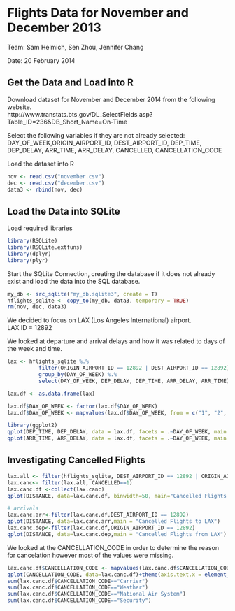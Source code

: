 Flights Data for November and December 2013
========================================================
Team: Sam Helmich, Sen Zhou, Jennifer Chang

Date: 20 February 2014

Get the Data and Load into R
------------------
Download dataset for November and December 2014 from the following website.  
http://www.transtats.bts.gov/DL_SelectFields.asp?Table_ID=236&DB_Short_Name=On-Time

Select the following variables if they are not already selected: DAY_OF_WEEK,ORIGIN_AIRPORT_ID, DEST_AIRPORT_ID, DEP_TIME, DEP_DELAY, ARR_TIME, ARR_DELAY, CANCELLED, CANCELLATION_CODE

Load the dataset into R
```r
nov <- read.csv("november.csv")
dec <- read.csv("december.csv")
data3 <- rbind(nov, dec)
```

Load the Data into SQLite
-------------------------
Load required libraries
```r
library(RSQLite)
library(RSQLite.extfuns)
library(dplyr)
library(plyr)
```

Start the SQLite Connection, creating the database if it does not already exist and load the data into the SQL database.
```r
my_db <- src_sqlite("my_db.sqlite3", create = T)
hflights_sqlite <- copy_to(my_db, data3, temporary = TRUE)
rm(nov, dec, data3)
```
We decided to focus on LAX (Los Angeles International) airport.  
LAX ID = 12892

We looked at departure and arrival delays and how it was related to days of the week and time.
```r
lax <- hflights_sqlite %.%
          filter(ORIGIN_AIRPORT_ID == 12892 | DEST_AIRPORT_ID == 12892) %.%
          group_by(DAY_OF_WEEK) %.%
          select(DAY_OF_WEEK, DEP_DELAY, DEP_TIME, ARR_DELAY, ARR_TIME)

lax.df <- as.data.frame(lax)

lax.df$DAY_OF_WEEK <- factor(lax.df$DAY_OF_WEEK)
lax.df$DAY_OF_WEEK <- mapvalues(lax.df$DAY_OF_WEEK, from = c("1", "2", "3", "4", "5", "6", "7"), to = c("Sun", "Mon", "Tues", "Wed", "Thurs", "Fri", "Sat"))

library(ggplot2)
qplot(DEP_TIME, DEP_DELAY, data = lax.df, facets = .~DAY_OF_WEEK, main = "Departures from LAX", ylab="Delay in Minutes", xlab="Time")+theme(axis.text.x = element_text(angle = 45, hjust = 1))
qplot(ARR_TIME, ARR_DELAY, data = lax.df, facets = .~DAY_OF_WEEK, main = "Arrivals to LAX", ylab="Delay in Minutes", xlab="Time")+theme(axis.text.x = element_text(angle = 45, hjust = 1))
```

Investigating Cancelled Flights
-----------------
```r
lax.all <- filter(hflights_sqlite, DEST_AIRPORT_ID == 12892 | ORIGIN_AIRPORT_ID == 12892)
lax.canc<- filter(lax.all, CANCELLED==1)
lax.canc.df <-collect(lax.canc)
qplot(DISTANCE, data=lax.canc.df, binwidth=50, main="Cancelled Flights from or to LAX")

# arrivals
lax.canc.arr<-filter(lax.canc.df,DEST_AIRPORT_ID == 12892)
qplot(DISTANCE, data=lax.canc.arr,main = "Cancelled Flights to LAX")
lax.canc.dep<-filter(lax.canc.df,ORIGIN_AIRPORT_ID == 12892)
qplot(DISTANCE, data=lax.canc.dep,main = "Cancelled Flights from LAX")
```

We looked at the CANCELLATION_CODE in order to determine the reason for cancelation however most of the values were missing.
```r
lax.canc.df$CANCELLATION_CODE <- mapvalues(lax.canc.df$CANCELLATION_CODE, from = c("A", "B", "C", "D"), to = c("Carrier", "Weather", "National Air System", "Security"))
qplot(CANCELLATION_CODE, data=lax.canc.df)+theme(axis.text.x = element_text(angle = 30, hjust = 1,size=14))
sum(lax.canc.df$CANCELLATION_CODE=="Carrier")
sum(lax.canc.df$CANCELLATION_CODE=="Weather")
sum(lax.canc.df$CANCELLATION_CODE=="National Air System") 
sum(lax.canc.df$CANCELLATION_CODE=="Security")

```

<!-- Comment Chunk
Code for Sam Helmich
//```{r}
library(RSQLite)
library(dplyr)

## Variables in dataset:
# [1] "DAY_OF_WEEK"           "ORIGIN_AIRPORT_ID"     "ORIGIN_AIRPORT_SEQ_ID" "ORIGIN_CITY_MARKET_ID"
#  [5] "DEST_AIRPORT_ID"       "DEST_AIRPORT_SEQ_ID"   "DEST_CITY_MARKET_ID"   "DEP_TIME"             
#  [9] "DEP_DELAY"             "ARR_TIME"              "ARR_DELAY"             "X"  

# This part runs
my_db <- src_sqlite("my_db.sqlite3", create = T)
nov <- read.csv("november.csv")
dec <- read.csv("december.csv")
data <- rbind(nov, dec)
hflights_sqlite <- copy_to(my_db, data, temporary = FALSE)
rm(nov, dec, data)

tbl_vars(hflights_sqlite)

# We'll go with LAX
# LAX ID = 12892
lax <- hflights_sqlite %.%
          filter(ORIGIN_AIRPORT_ID == 12892 | DEST_AIRPORT_ID == 12892) %.%
          group_by(DAY_OF_WEEK) %.%
          select(DAY_OF_WEEK, DEP_DELAY, DEP_TIME, ARR_DELAY, ARR_TIME)

lax.df <- as.data.frame(lax)
          
lax.df$sch.depart <- with(lax, DEP_TIME - DEP_DELAY)
lax.df$sch.arr <- with(lax, ARR_TIME - ARR_DELAY)
library(ggplot2)

qplot(DEP_TIME,DEP_DELAY, data = lax.df, facets = .~DAY_OF_WEEK, main = "Departures")
qplot(ARR_TIME, ARR_DELAY, data = lax.df, facets = .~DAY_OF_WEEK, main = "Arrivals")

```

Code for Jennifer Chang
//```{r fig.width=7, fig.height=6}
#data_loc<-"/Users/jenchang/Desktop/STAT585/Projects/Proj6/"

# install & load required packages
install.packages('dplyr')
install.packages('RSQLite')
install.packages("RSQLite.extfuns")
library(dplyr)
library(RSQLite)
library(RSQLite.extfuns)


# Load Data
nov <- read.csv("/Users/jenchang/Desktop/STAT585/Projects/Proj6/data/november2013.csv")
dec <- read.csv("/Users/jenchang/Desktop/STAT585/Projects/Proj6/december2013.csv")

# connect to database and move data over
my_db <- src_sqlite("my_db.sqlite3", create = T)
hflights_sqlite <- copy_to(my_db, nov, temporary = FALSE)

# focus on LAX 12892
LAX_flights<-filter(hflights_sqlite,ORIGIN_AIRPORT_ID == 12892 | DEST_AIRPORT_ID == 12892)
out_df <-collect(LAX_flights)
dep<-filter(hflights_sqlite,ORIGIN_AIRPORT_ID==12892)
dep_df<-collect(dep)
arr<-filter(hflights_sqlite,DEST_AIRPORT_ID==12892)
arr_df<-collect(arr)

canceled<-filter(hflights_sqlite, ORIGIN_AIRPORT_ID==12892, CANCELLED==1)
can_df<-collect(canceled)
head(CANCELLATION)
# Plot
library(ggplot2)
qplot(DEP_TIME, DEP_DELAY, data=dep_df, colour=factor(DAY_OF_WEEK))
qplot(DEP_TIME, DAY_OF_WEEK, data=dep_df)

qplot(CANCELLED, DISTANCE, data=dep_df)
qplot(CANCELLED, DISTANCE, data=arr_df)
qplot(DISTANCE, CANCELLED, data=out_df)
qplot(DISTANCE, data=out_df, fill=factor(CANCELLED))

dim(can_df$CANCELLATION_CODE)

# create table
dbGetQuery(co, "CREATE TABLE IF NOT EXISTS nd_flights (
  obs INT PRIMARY KEY NOT NULL,
  totbill DOUBLE,
  tip DOUBLE,
  sex CHAR(1),
  smoker CHAR(3),
  day CHAR(3),
  time CHAR(5),
  size INT
  )")

# open sqlite connection
my_db <- src_sqlite(“mydb.sqlite3”, create=T)

# load your data into database & setting indexes
yourdata_sqlite <- copy_to(my_db, yourdata, temporary=FALSE, indexes = list( c(“col1”, “col2”), col3))
yourdata_sqlite_df <- tbl(my_db, sql(“SELECT * from yourdata”))  # do we need this?

# ===  Basic Actions (VERBS) === looks the same as above!!!! 
filter( yourdata_sqlite_df, col1==”value1”, col2==”value2”) 
arrange( yourdata_sqlite_df, col2, col4)
select( yourdata_sqlite_df, col2,col4) 
mutate( yourdata_sqlite_df, diff = col2 - col4, percentage = col2 / col4)
summarize( yourdata_sqlite_df, avg = mean(col2, na.rm=TRUE) 

# get tbl_df of results using collect (sql statements not executed on database until R needs to print it out)
out <- select( yourdata_sqlite_df, col2,col4)
your_final_data_df <-collect(out)

# close sqlite connection
dbDisconnect(my_db)

```
-->

